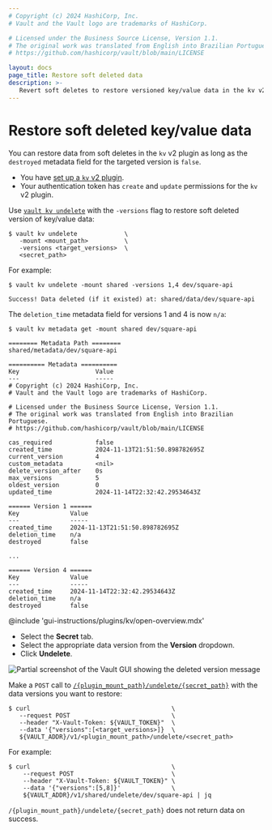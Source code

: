 ```yaml
---
# Copyright (c) 2024 HashiCorp, Inc.
# Vault and the Vault logo are trademarks of HashiCorp.

# Licensed under the Business Source License, Version 1.1.
# The original work was translated from English into Brazilian Portuguese.
# https://github.com/hashicorp/vault/blob/main/LICENSE

layout: docs
page_title: Restore soft deleted data
description: >-
   Revert soft deletes to restore versioned key/value data in the kv v2 plugin.
---
```


# Restore soft deleted key/value data

You can restore data from soft deletes in the `kv` v2 plugin as long as the
`destroyed` metadata field for the targeted version is `false`.

<Tip title="Assumptions">

- You have [set up a `kv` v2 plugin](/vault/docs/secrets/kv/kv-v2/setup).
- Your authentication token has `create` and `update` permissions for the `kv`
  v2 plugin.

</Tip>

<Tabs>

<Tab heading="CLI" group="cli">

Use [`vault kv undelete`](/vault/docs/command/kv/undelete) with the `-versions`
flag to restore soft deleted version of key/value data:

```shell-session
$ vault kv undelete             \
   -mount <mount_path>          \
   -versions <target_versions>  \
   <secret_path>
```

For example:

<CodeBlockConfig hideClipboard="true">

```shell-session
$ vault kv undelete -mount shared -versions 1,4 dev/square-api

Success! Data deleted (if it existed) at: shared/data/dev/square-api
```

</CodeBlockConfig>

The `deletion_time` metadata field for versions 1 and 4 is now `n/a`:

<CodeBlockConfig hideClipboard="true" highlight="22,31">

```shell-session
$ vault kv metadata get -mount shared dev/square-api

======== Metadata Path ========
shared/metadata/dev/square-api

========== Metadata ==========
Key                     Value
---                     -----
# Copyright (c) 2024 HashiCorp, Inc.
# Vault and the Vault logo are trademarks of HashiCorp.

# Licensed under the Business Source License, Version 1.1.
# The original work was translated from English into Brazilian Portuguese.
# https://github.com/hashicorp/vault/blob/main/LICENSE

cas_required            false
created_time            2024-11-13T21:51:50.898782695Z
current_version         4
custom_metadata         <nil>
delete_version_after    0s
max_versions            5
oldest_version          0
updated_time            2024-11-14T22:32:42.29534643Z

====== Version 1 ======
Key              Value
---              -----
created_time     2024-11-13T21:51:50.898782695Z
deletion_time    n/a
destroyed        false

...

====== Version 4 ======
Key              Value
---              -----
created_time     2024-11-14T22:32:42.29534643Z
deletion_time    n/a
destroyed        false
```

</CodeBlockConfig>


</Tab>

<Tab heading="GUI" group="gui">

@include 'gui-instructions/plugins/kv/open-overview.mdx'

- Select the **Secret** tab.
- Select the appropriate data version from the **Version** dropdown.
- Click **Undelete**.

![Partial screenshot of the Vault GUI showing the deleted version message](/img/gui/kv/undelete-data.png)

</Tab>

<Tab heading="API" group="api">

Make a `POST` call to
[`/{plugin_mount_path}/undelete/{secret_path}`](/vault/api-docs/secret/kv/kv-v2#undelete-secret-versions)
with the data versions you want to restore:

```shell-session
$ curl                                       \
   --request POST                            \
   --header "X-Vault-Token: ${VAULT_TOKEN}"  \
   --data '{"versions":[<target_versions>]}  \
   ${VAULT_ADDR}/v1/<plugin_mount_path>/undelete/<secret_path>
```

For example:

<CodeBlockConfig hideClipboard="true">

```shell-session
$ curl                                       \
    --request POST                           \
    --header "X-Vault-Token: ${VAULT_TOKEN}" \
    --data '{"versions":[5,8]}'              \
    ${VAULT_ADDR}/v1/shared/undelete/dev/square-api | jq

```

`/{plugin_mount_path}/undelete/{secret_path}` does not return data on success.

</CodeBlockConfig>

</Tab>

</Tabs>
